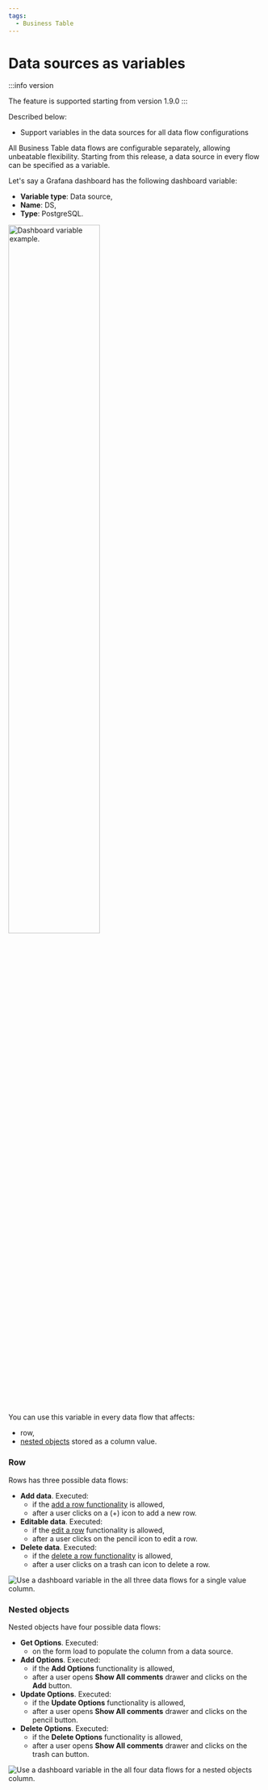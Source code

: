 ```yaml
---
tags:
  - Business Table
---
```



# Data sources as variables

:::info version

The feature is supported starting from version 1.9.0
:::

Described below:
 - Support variables in the data sources for all data flow configurations

All Business Table data flows are configurable separately, allowing unbeatable flexibility. Starting from this release, a data source in every flow can be specified as a variable.

Let's say a Grafana dashboard has the following dashboard variable:

- **Variable type**: Data source,
- **Name**: DS,
- **Type**: PostgreSQL.

<Image
  title="Dashboard variable example."
  src="/img/blog/2024-12-04-business-table-1.9.0/dashboard-variable-ds.png"
  width="60%"
/>

You can use this variable in every data flow that affects:

- row,
- [nested objects](/plugins/business-table/nested/) stored as a column value.

### Row

Rows has three possible data flows:

- **Add data**. Executed:
  - if the [add a row functionality](#ability-to-add-and-delete-a-row) is allowed,
  - after a user clicks on a (+) icon to add a new row.
- **Editable data**. Executed:
  - if the [edit a row](/blog/business-table-1.3.0/#edit-data-and-impose-permission-protection) functionality is allowed,
  - after a user clicks on the pencil icon to edit a row.
- **Delete data**. Executed:
  - if the [delete a row functionality](#ability-to-add-and-delete-a-row) is allowed,
  - after a user clicks on a trash can icon to delete a row.

<Image
  title="Use a dashboard variable in the all three data flows for a single value column."
  src="/img/plugins/business-table/single.png"
/>

### Nested objects

Nested objects have four possible data flows:

- **Get Options**. Executed:
  - on the form load to populate the column from a data source.
- **Add Options**. Executed:
  - if the **Add Options** functionality is allowed,
  - after a user opens **Show All comments** drawer and clicks on the **Add** button.
- **Update Options**. Executed:
  - if the **Update Options** functionality is allowed,
  - after a user opens **Show All comments** drawer and clicks on the pencil button.
- **Delete Options**. Executed:
  - if the **Delete Options** functionality is allowed,
  - after a user opens **Show All comments** drawer and clicks on the trash can button.

<Image
  title="Use a dashboard variable in the all four data flows for a nested objects column."
  src="/img/blog/2024-12-04-business-table-1.9.0/nested.png"
/>
